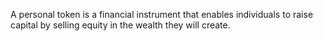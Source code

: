 A personal token is a financial instrument that enables individuals to raise capital by selling equity in the wealth they will create.
